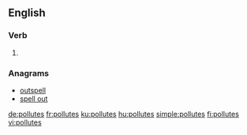 ==English==

===Verb===
{{head|en}}

# {{en-third-person singular of|pollute}}

===Anagrams===
* [[outspell#English|outspell]]
* [[spell out#English|spell out]]

[[de:pollutes]]
[[fr:pollutes]]
[[ku:pollutes]]
[[hu:pollutes]]
[[simple:pollutes]]
[[fi:pollutes]]
[[vi:pollutes]]